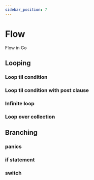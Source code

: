 ```yaml
---
sidebar_position: 7
---
```


# Flow

Flow in Go

## Looping

### Loop til condition

### Loop til condition with post clause

### Infinite loop

### Loop over collection

## Branching

### panics

### if statement

### switch
